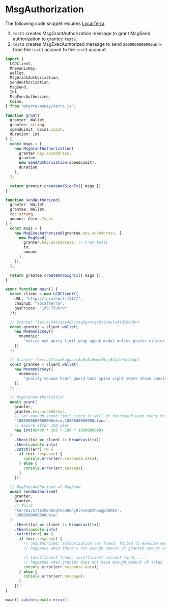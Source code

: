 # MsgAuthorization

The following code snippet requires [LocalTerra](../localterra/README.mdx).

1. `test1` creates MsgGrantAuthorization message to grant MsgSend authorization to grantee `test2`.
2. `test2` creates MsgExecAuthorized message to send `2000000000000ukrw` from the `test1` account to the `test3` account.

```ts
import {
  LCDClient,
  MnemonicKey,
  Wallet,
  MsgGrantAuthorization,
  SendAuthorization,
  MsgSend,
  Int,
  MsgExecAuthorized,
  Coins,
} from "@terra-money/terra.js";

function grant(
  granter: Wallet,
  grantee: string,
  spendLimit: Coins.Input,
  duration: Int
) {
  const msgs = [
    new MsgGrantAuthorization(
      granter.key.accAddress,
      grantee,
      new SendAuthorization(spendLimit),
      duration
    ),
  ];

  return granter.createAndSignTx({ msgs });
}

function sendAuthorized(
  granter: Wallet,
  grantee: Wallet,
  to: string,
  amount: Coins.Input
) {
  const msgs = [
    new MsgExecAuthorized(grantee.key.accAddress, [
      new MsgSend(
        granter.key.accAddress, // From test1
        to,
        amount
      ),
    ]),
  ];

  return grantee.createAndSignTx({ msgs });
}

async function main() {
  const client = new LCDClient({
    URL: "http://localhost:1317/",
    chainID: "localterra",
    gasPrices: "169.77ukrw",
  });

  // Granter (terra1x46rqay4d3cssq8gxxvqz8xt6nwlz4td20k38v)
  const granter = client.wallet(
    new MnemonicKey({
      mnemonic:
        "notice oak worry limit wrap speak medal online prefer cluster roof addict wrist behave treat actual wasp year salad speed social layer crew genius",
    })
  );

  // Grantee (terra17lmam6zguazs5q5u6z5mmx76uj63gldnse2pdp)
  const grantee = client.wallet(
    new MnemonicKey({
      mnemonic:
        "quality vacuum heart guard buzz spike sight swarm shove special gym robust assume sudden deposit grid alcohol choice devote leader tilt noodle tide penalty",
    })
  );

  // MsgGrantAuthorization
  await grant(
    granter,
    grantee.key.accAddress,
    // Set enough spend limit since it will be decreased upon every MsgSend transactions
    "1000000000000000ukrw,1000000000000uluna",
    // expire after 100 year
    new Int(86400 * 365 * 100 * 1000000000)
  )
    .then((tx) => client.tx.broadcast(tx))
    .then(console.info)
    .catch((err) => {
      if (err.response) {
        console.error(err.response.data);
      } else {
        console.error(err.message);
      }
    });

  // MsgExecAuthorized of MsgSend
  await sendAuthorized(
    granter,
    grantee,
    // Test3
    "terra1757tkx08n0cqrw7p86ny9lnxsqeth0wgp0em95",
    "2000000000000ukrw"
  )
    .then((tx) => client.tx.broadcast(tx))
    .then(console.info)
    .catch((err) => {
      if (err.response) {
        // unauthorized: authorization not found: failed to execute message; message index: 0: failed to simulate tx
        // happenes when there's not enough amount of granted amount of token

        // insufficient funds: insufficient account funds; ...
        // happenes when granter does not have enough amount of token
        console.error(err.response.data);
      } else {
        console.error(err.message);
      }
    });
}

main().catch(console.error);

```
